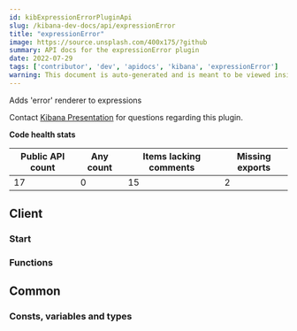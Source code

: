 ```yaml
---
id: kibExpressionErrorPluginApi
slug: /kibana-dev-docs/api/expressionError
title: "expressionError"
image: https://source.unsplash.com/400x175/?github
summary: API docs for the expressionError plugin
date: 2022-07-29
tags: ['contributor', 'dev', 'apidocs', 'kibana', 'expressionError']
warning: This document is auto-generated and is meant to be viewed inside our experimental, new docs system. Reach out in #docs-engineering for more info.
---
```


Adds 'error' renderer to expressions

Contact [Kibana Presentation](https://github.com/orgs/elastic/teams/kibana-presentation) for questions regarding this plugin.

**Code health stats**

| Public API count  | Any count | Items lacking comments | Missing exports |
|-------------------|-----------|------------------------|-----------------|
| 17 | 0 | 15 | 2 |

## Client

### Start
<DocDefinitionList data={[expressionErrorObj.client.start]}/>

### Functions
<DocDefinitionList data={expressionErrorObj.client.functions}/>

## Common

### Consts, variables and types
<DocDefinitionList data={expressionErrorObj.common.misc}/>


